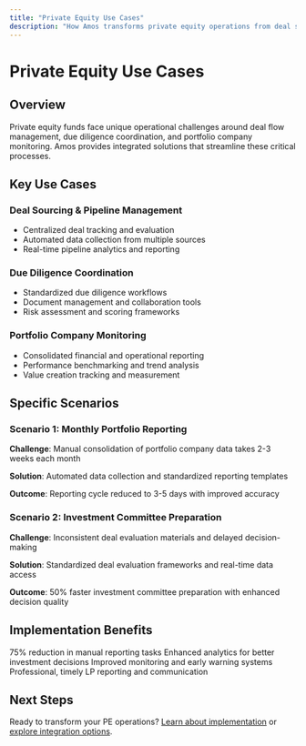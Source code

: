 ```yaml
---
title: "Private Equity Use Cases"
description: "How Amos transforms private equity operations from deal sourcing to portfolio management"
---
```


# Private Equity Use Cases

## Overview

Private equity funds face unique operational challenges around deal flow management, due diligence coordination, and portfolio company monitoring. Amos provides integrated solutions that streamline these critical processes.

## Key Use Cases

### Deal Sourcing & Pipeline Management
- Centralized deal tracking and evaluation
- Automated data collection from multiple sources
- Real-time pipeline analytics and reporting

### Due Diligence Coordination
- Standardized due diligence workflows
- Document management and collaboration tools
- Risk assessment and scoring frameworks

### Portfolio Company Monitoring
- Consolidated financial and operational reporting
- Performance benchmarking and trend analysis
- Value creation tracking and measurement

## Specific Scenarios

### Scenario 1: Monthly Portfolio Reporting
**Challenge**: Manual consolidation of portfolio company data takes 2-3 weeks each month

**Solution**: Automated data collection and standardized reporting templates

**Outcome**: Reporting cycle reduced to 3-5 days with improved accuracy

### Scenario 2: Investment Committee Preparation
**Challenge**: Inconsistent deal evaluation materials and delayed decision-making

**Solution**: Standardized deal evaluation frameworks and real-time data access

**Outcome**: 50% faster investment committee preparation with enhanced decision quality

## Implementation Benefits

<CardGroup cols={2}>
  <Card title="Operational Efficiency" icon="clock">
    75% reduction in manual reporting tasks
  </Card>
  <Card title="Decision Quality" icon="brain">
    Enhanced analytics for better investment decisions
  </Card>
  <Card title="Risk Management" icon="shield">
    Improved monitoring and early warning systems
  </Card>
  <Card title="Investor Relations" icon="handshake">
    Professional, timely LP reporting and communication
  </Card>
</CardGroup>

## Next Steps

Ready to transform your PE operations? [Learn about implementation](/fund-leaders/implementation) or [explore integration options](/fund-leaders/integration).